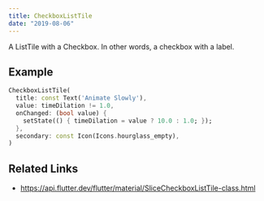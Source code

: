 ```yaml
---
title: CheckboxListTile
date: "2019-08-06"
---
```


A ListTile with a Checkbox. In other words, a checkbox with a label.



## Example

```dart liveslice=CheckboxListTile
CheckboxListTile(
  title: const Text('Animate Slowly'),
  value: timeDilation != 1.0,
  onChanged: (bool value) {
    setState(() { timeDilation = value ? 10.0 : 1.0; });
  },
  secondary: const Icon(Icons.hourglass_empty),
)
```

## Related Links
- https://api.flutter.dev/flutter/material/SliceCheckboxListTile-class.html
